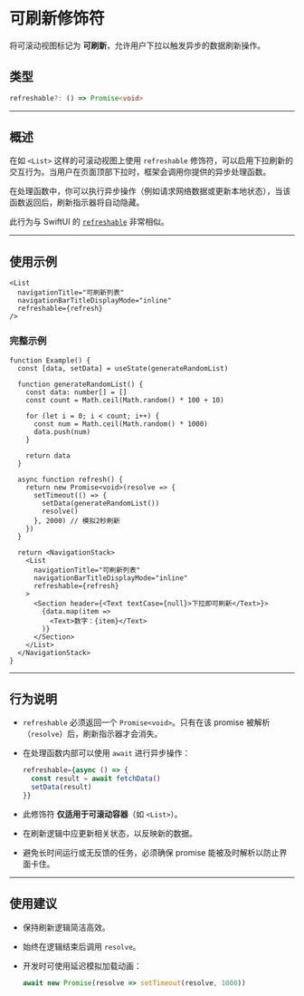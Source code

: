 # 可刷新修饰符 
        
将可滚动视图标记为 **可刷新**，允许用户下拉以触发异步的数据刷新操作。

## 类型

```ts
refreshable?: () => Promise<void>
```

---

## 概述

在如 `<List>` 这样的可滚动视图上使用 `refreshable` 修饰符，可以启用下拉刷新的交互行为。当用户在页面顶部下拉时，框架会调用你提供的异步处理函数。

在处理函数中，你可以执行异步操作（例如请求网络数据或更新本地状态），当该函数返回后，刷新指示器将自动隐藏。

此行为与 SwiftUI 的 [`refreshable`](https://developer.apple.com/documentation/swiftui/view/refreshable%28action:%29) 非常相似。

---

## 使用示例

```tsx
<List
  navigationTitle="可刷新列表"
  navigationBarTitleDisplayMode="inline"
  refreshable={refresh}
/>
```

### 完整示例

```tsx
function Example() {
  const [data, setData] = useState(generateRandomList)

  function generateRandomList() {
    const data: number[] = []
    const count = Math.ceil(Math.random() * 100 + 10)

    for (let i = 0; i < count; i++) {
      const num = Math.ceil(Math.random() * 1000)
      data.push(num)
    }

    return data
  }

  async function refresh() {
    return new Promise<void>(resolve => {
      setTimeout(() => {
        setData(generateRandomList())
        resolve()
      }, 2000) // 模拟2秒刷新
    })
  }

  return <NavigationStack>
    <List
      navigationTitle="可刷新列表"
      navigationBarTitleDisplayMode="inline"
      refreshable={refresh}
    >
      <Section header={<Text textCase={null}>下拉即可刷新</Text>}>
        {data.map(item =>
          <Text>数字：{item}</Text>
        )}
      </Section>
    </List>
  </NavigationStack>
}
```

---

## 行为说明

* `refreshable` 必须返回一个 `Promise<void>`。只有在该 promise 被解析（`resolve`）后，刷新指示器才会消失。
* 在处理函数内部可以使用 `await` 进行异步操作：

  ```ts
  refreshable={async () => {
    const result = await fetchData()
    setData(result)
  }}
  ```
* 此修饰符 **仅适用于可滚动容器**（如 `<List>`）。
* 在刷新逻辑中应更新相关状态，以反映新的数据。
* 避免长时间运行或无反馈的任务，必须确保 promise 能被及时解析以防止界面卡住。

---

## 使用建议

* 保持刷新逻辑简洁高效。
* 始终在逻辑结束后调用 `resolve`。
* 开发时可使用延迟模拟加载动画：

  ```ts
  await new Promise(resolve => setTimeout(resolve, 1000))
  ```
